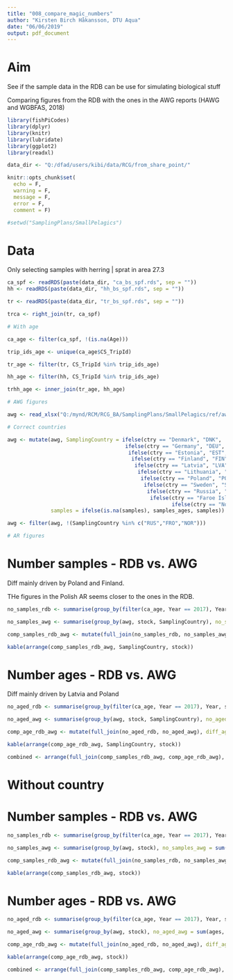 ```yaml
---
title: "008_compare_magic_numbers"
author: "Kirsten Birch Håkansson, DTU Aqua"
date: "06/06/2019"
output: pdf_document
---
```


# Aim

See if the sample data in the RDB can be use for simulating biological stuff

Comparing figures from the RDB with the ones in the AWG reports (HAWG and WGBFAS, 2018)


```r

library(fishPiCodes)	
library(dplyr)
library(knitr)
library(lubridate)
library(ggplot2)
library(readxl)

data_dir <- "Q:/dfad/users/kibi/data/RCG/from_share_point/"

knitr::opts_chunk$set(
  echo = F,
  warning = F,
  message = F,
  error = F,
  comment = F)

#setwd("SamplingPlans/SmallPelagics")
```

# Data

Only selecting samples with herring | sprat in area 27.3

```r

ca_spf <- readRDS(paste(data_dir, "ca_bs_spf.rds", sep = ""))
hh <- readRDS(paste(data_dir, "hh_bs_spf.rds", sep = ""))

tr <- readRDS(paste(data_dir, "tr_bs_spf.rds", sep = ""))

trca <- right_join(tr, ca_spf)

# With age

ca_age <- filter(ca_spf, !(is.na(Age)))

trip_ids_age <- unique(ca_age$CS_TripId)

tr_age <- filter(tr, CS_TripId %in% trip_ids_age)

hh_age <- filter(hh, CS_TripId %in% trip_ids_age)

trhh_age <- inner_join(tr_age, hh_age)

# AWG figures

awg <- read_xlsx("Q:/mynd/RCM/RCG_BA/SamplingPlans/SmallPelagics/ref/awg_figures_2017.xlsx", sheet = 1)

# Correct countries

awg <- mutate(awg, SamplingCountry = ifelse(ctry == "Denmark", "DNK",
                                      ifelse(ctry == "Germany", "DEU",
                                       ifelse(ctry == "Estonia", "EST",
                                        ifelse(ctry == "Finland", "FIN",
                                         ifelse(ctry == "Latvia", "LVA",
                                          ifelse(ctry == "Lithuania", "LTU",
                                           ifelse(ctry == "Poland", "POL",
                                            ifelse(ctry == "Sweden", "SWE",
                                             ifelse(ctry == "Russia", "RUS",
                                              ifelse(ctry == "Faroe Islands", "FRO",
                                                     ifelse(ctry == "Norway", "NOR", NA))))))))))),
              samples = ifelse(is.na(samples), samples_ages, samples))

awg <- filter(awg, !(SamplingCountry %in% c("RUS","FRO","NOR")))

# AR figures


```


# Number samples - RDB vs. AWG

Diff mainly driven by Poland and Finland. 

THe figures in the Polish AR seems closer to the ones in the RDB.

```r

no_samples_rdb <- summarise(group_by(filter(ca_age, Year == 2017), Year, stock, SamplingCountry), no_samples_rdb = length(unique(CS_TripId)))

no_samples_awg <- summarise(group_by(awg, stock, SamplingCountry), no_samples_awg = sum(samples, na.rm = T))

comp_samples_rdb_awg <- mutate(full_join(no_samples_rdb, no_samples_awg), diff_samples = no_samples_awg - no_samples_rdb)
```

```r
kable(arrange(comp_samples_rdb_awg, SamplingCountry, stock))
```


# Number ages - RDB vs. AWG

Diff mainly driven by Latvia and Poland

```r

no_aged_rdb <- summarise(group_by(filter(ca_age, Year == 2017), Year, stock, SamplingCountry), no_aged_rdb = length(unique(CS_SMAWLId)))

no_aged_awg <- summarise(group_by(awg, stock, SamplingCountry), no_aged_awg = sum(ages, na.rm = T))

comp_age_rdb_awg <- mutate(full_join(no_aged_rdb, no_aged_awg), diff_aged = no_aged_awg-no_aged_rdb)
```

```r
kable(arrange(comp_age_rdb_awg, SamplingCountry, stock))
```

```r
combined <- arrange(full_join(comp_samples_rdb_awg, comp_age_rdb_awg), stock)
```


# Without country

# Number samples - RDB vs. AWG

```r

no_samples_rdb <- summarise(group_by(filter(ca_age, Year == 2017), Year, stock), no_samples_rdb = length(unique(CS_TripId)))

no_samples_awg <- summarise(group_by(awg, stock), no_samples_awg = sum(samples, na.rm = T))

comp_samples_rdb_awg <- mutate(full_join(no_samples_rdb, no_samples_awg), diff_samples = no_samples_awg - no_samples_rdb)
```

```r
kable(arrange(comp_samples_rdb_awg, stock))
```


# Number ages - RDB vs. AWG

```r

no_aged_rdb <- summarise(group_by(filter(ca_age, Year == 2017), Year, stock), no_aged_rdb = length(unique(CS_SMAWLId)))

no_aged_awg <- summarise(group_by(awg, stock), no_aged_awg = sum(ages, na.rm = T))

comp_age_rdb_awg <- mutate(full_join(no_aged_rdb, no_aged_awg), diff_aged = no_aged_awg-no_aged_rdb)
```

```r
kable(arrange(comp_age_rdb_awg, stock))
```

```r
combined <- arrange(full_join(comp_samples_rdb_awg, comp_age_rdb_awg), stock)
```